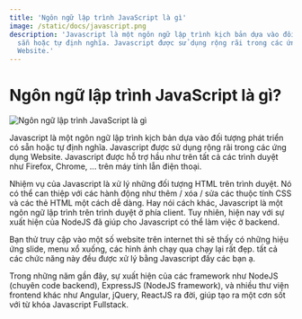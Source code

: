 ```yaml
---
title: 'Ngôn ngữ lập trình JavaScript là gì'
image: /static/docs/javascript.png
description: 'Javascript là một ngôn ngữ lập trình kịch bản dựa vào đối tượng phát triển có
  sẵn hoặc tự định nghĩa. Javascript được sử dụng rộng rãi trong các ứng dụng
  Website.'
---
```


# Ngôn ngữ lập trình JavaScript là gì?

![Ngôn ngữ lập trình JavaScript là gì](/static/docs/javascript.png)

Javascript là một ngôn ngữ lập trình kịch bản dựa vào đối tượng phát triển có
sẵn hoặc tự định nghĩa. Javascript được sử dụng rộng rãi trong các ứng dụng
Website. Javascript được hỗ trợ hầu như trên tất cả các trình duyệt như Firefox,
Chrome, ... trên máy tính lẫn điện thoại.

Nhiệm vụ của Javascript là xử lý những đối tượng HTML trên trình duyệt. Nó có
thể can thiệp với các hành động như thêm / xóa / sửa các thuộc tính CSS và các
thẻ HTML một cách dễ dàng. Hay nói cách khác, Javascript là một ngôn ngữ lập
trình trên trình duyệt ở phía client. Tuy nhiên, hiện nay với sự xuất hiện của
NodeJS đã giúp cho Javascript có thể làm việc ở backend.

Bạn thử truy cập vào một số website trên internet thì sẽ thấy có những hiệu ứng
slide, menu xổ xuống, các hình ảnh chạy qua chạy lại rất đẹp. tất cả các chức
năng này đều được xử lý bằng Javascript đấy các bạn ạ.

Trong những năm gần đây, sự xuất hiện của các framework như NodeJS (chuyên code
backend), ExpressJS (NodeJS framework), và nhiều thư viện frontend khác như
Angular, jQuery, ReactJS ra đời, giúp tạo ra một cơn sốt với từ khóa Javascript
Fullstack.

